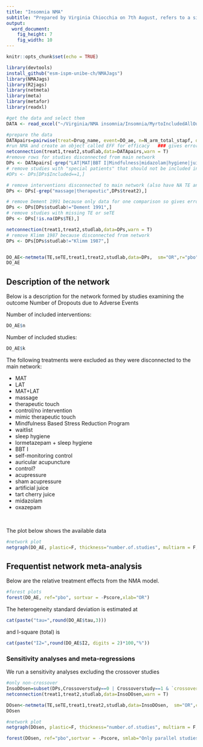 ```yaml
---
title: "Insomnia NMA"
subtitle: "Prepared by Virginia Chiocchia on 7th August, refers to a single outcome analysis (Number of dropouts for adverse events) in a frequentist setting"
output: 
  word_document: 
    fig_height: 7
    fig_width: 10
---
```


```r
knitr::opts_chunk$set(echo = TRUE)
```
<!-- Make sure you have the needed libraries from R-Cran and Github: -->
<!-- devtools -->
<!-- NMAJags -->
<!-- R2jags -->
<!-- netmeta -->
<!-- meta -->
<!-- metafor -->
<!-- readxl -->


```r
library(devtools)
install_github("esm-ispm-unibe-ch/NMAJags")
library(NMAJags)
library(R2jags)
library(netmeta)
library(meta)
library(metafor)
library(readxl)
```


```r
#get the data and select them
DATA <- read_excel("~/Virginia/NMA insomnia/Insomnia/MyrtoIncludedAllOutcomesClean27.6dVirgiRenamedInterventions.xlsx", na = "NA")


```



```r
#prepare the data
DATApairs=pairwise(treat=Drug_name, event=DO_ae, n=N_arm_total_stapf, data=DATA, studlab = Study_name, sm= "OR")
#run NMA and create an object called EFF for efficacy   ### gives error because consists of 5 separate sub-networks so run netconnection first
netconnection(treat1,treat2,studlab,data=DATApairs,warn = T)
#remove rows for studies disconnected from main network
DPs <- DATApairs[-grep("LAT|MAT|BBT I|Mindfulness|midazolam|hygiene|juice|acupressure|acupuncture",DATApairs$treat1),]
# remove studies with "special patients" that should not be included in main analysis
#DPs <- DPs[DPs$Included==1,]

# remove interventions disconnected to main network (also have NA TE and seTE)
DPs <- DPs[-grep("massage|therapeutic",DPs$treat2),]

# remove Dement 1991 because only data for one comparison so gives error when running netmeta
DPs <- DPs[DPs$studlab!="Dement 1991",]
# remove studies with missing TE or seTE 
DPs <- DPs[!is.na(DPs$TE),]

netconnection(treat1,treat2,studlab,data=DPs,warn = T)
# remove Klimm 1987 because disconnected from network
DPs <- DPs[DPs$studlab!="Klimm 1987",]


DO_AE<-netmeta(TE,seTE,treat1,treat2,studlab,data=DPs,  sm="OR",r="pbo",comb.fixed =F, comb.random = T)
DO_AE

```
## Description of the network


Below is a description for the network formed by studies examining the outcome Number of Dropouts due to Adverse Events


<!-- Below are the total number of participants in each of the included interventions -->
<!-- ```{r, echo=FALSE, message=FALSE, warning=FALSE} -->
<!-- #describe the data -->
<!-- tapply(DATAs$N_arm_total_stapf,DATAs$Drug_name,sum,na.rm=T) -->

<!-- ``` -->
Number of included interventions:
```r
DO_AE$n
```
Number of included studies:
```r
DO_AE$k
```

The following treatments were excluded as they were disconnected to the main network:

* MAT
* LAT
* MAT+LAT
* massage
* therapeutic touch
* control/no intervention
* mimic therapeutic touch
* Mindfulness Based Stress Reduction Program
* waitlist
* sleep hygiene
* lormetazepam + sleep hygiene
* BBT I
* self-monitoring control
* auricular acupuncture
* control?
* acupressure
* sham acupressure
* artificial juice
* tart cherry juice 
* midazolam
* oxazepam
  
\    

  
 The plot below shows the available data\
```r
#network plot
netgraph(DO_AE, plastic=F, thickness="number.of.studies", multiarm = F, points=T, col=1, number.of.studies=T)
```




## Frequentist network meta-analysis 

Below are the relative treatment effects from the NMA model. 

```r

#forest plots
forest(DO_AE, ref="pbo", sortvar = -Pscore,xlab="OR")
```


<!-- The P-scores (equivalent to the SUCRAs) are shown below -->
<!-- ```{r, echo=FALSE} -->
<!-- netrank(TST, small.values = "bad") -->
<!-- ``` -->

The heterogeneity standard deviation is estimated at
```r
cat(paste("tau=",round(DO_AE$tau,3)))
```
and I-square (total) is 
```r
cat(paste("I2=",round(DO_AE$I2, digits = 2)*100,"%"))
```



<!-- There is little/no/important evidence of inconsistency in the data. There are in total -->

<!-- ```{r echo=FALSE, message=FALSE, warning=FALSE} -->
<!-- split=netsplit(TST) -->
<!-- SIDEp=split$compare.random$p -->
<!-- SIDEp=SIDEp[!is.na(SIDEp)] -->
<!-- #proportion of inconsistent loops -->
<!-- cat(length(SIDEp)) -->
<!-- ``` -->

<!-- comparisons in the network, and there is inconsistency (according to SIDE p-value<0.10) in -->

<!-- ```{r, echo=F, message=FALSE, warning=FALSE} -->
<!-- cat(length(SIDEp[SIDEp<=0.1])) -->
<!-- ``` -->
<!-- loops which gives a % of inconsistent loops equal to -->
<!-- ```{r, echo=F, message=FALSE, warning=FALSE} -->
<!-- cat(paste(round((length(SIDEp[SIDEp<=0.1])/length(SIDEp))*100,1),"%")) -->
<!-- ``` -->



<!-- The p-value from the design-by-treatment test is -->

<!-- ```{r, echo=FALSE, message=FALSE, warning=FALSE} -->
<!-- a=decomp.design(TST) -->
<!-- print(round(a$Q.inc.random$pval,3)) -->
<!-- ``` -->


### Sensitivity analyses and meta-regressions

We run a sensitivity analyses excluding the crossover studies
```r

#only non-crossover
InsoDOsen=subset(DPs,Crossoverstudy==0 | Crossoverstudy==1 & `crossover, not first phase used`!=1)  
netconnection(treat1,treat2,studlab,data=InsoDOsen,warn = T)

DOsen<-netmeta(TE,seTE,treat1,treat2,studlab,data=InsoDOsen,  sm="OR",comb.fixed =F, comb.random = T)
DOsen


```

```r
#network plot
netgraph(DOsen, plastic=F, thickness="number.of.studies", multiarm = F, points=T, col=1, number.of.studies=T)
```


```r

forest(DOsen, ref="pbo",sortvar = -Pscore, smlab="Only parallel studies", fontsize=10,xlab="OR")


```

